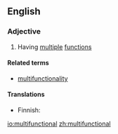 ==English==

===Adjective===
{{en-adj}}

# Having [[multiple]] [[function]]s

====Related terms====
* [[multifunctionality]]

====Translations====
{{trans-top|having multiple functions}}
* Finnish: {{t|fi|monitoiminen}}
{{trans-mid}}
{{trans-bottom}}

[[io:multifunctional]]
[[zh:multifunctional]]